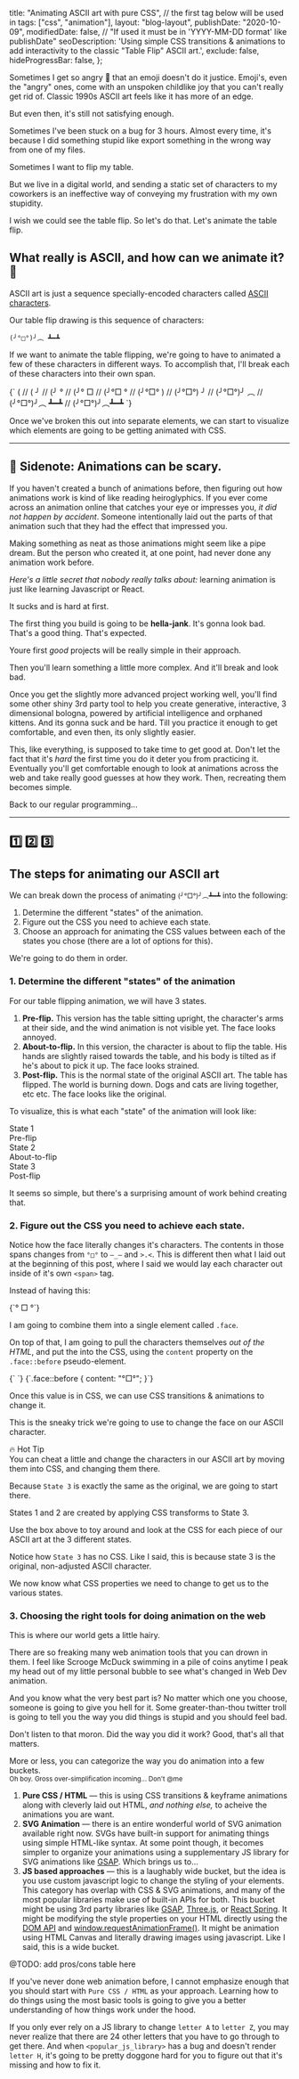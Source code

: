 
  title: "Animating ASCII art with pure CSS",
  // the first tag below will be used in <meta property="article:tag" content="first-tag" />
  tags: ["css", "animation"],
  layout: "blog-layout",
  publishDate: "2020-10-09",
  modifiedDate: false, // "If used it must be in 'YYYY-MM-DD format' like publishDate"
  seoDescription:
    'Using simple CSS transitions & animations to add interactivity to the classic "Table Flip" ASCII art.',
  exclude: false,
  hideProgressBar: false,
};

<div className="text-center mb-6 md:mb-32 text-xl md:text-5xl">
  <TableFlip />
</div>

<BlogMeta data={props} />

Sometimes I get so angry 💢 that an emoji doesn't do it justice.
Emoji's, even the "angry" ones, come with an unspoken childlike joy that you can't really get rid of. Classic 1990s ASCII art feels like it has more of an edge.

But even then, it's still not satisfying enough.

Sometimes I've been stuck on a bug for 3 hours. Almost every time, it's because I did something stupid like export something in the wrong way from one of my files.

Sometimes I want to flip my table.

But we live in a digital world, and sending a static set of characters to my coworkers is an ineffective way of conveying my frustration with my own stupidity.

I wish we could see the table flip. So let's do that. Let's animate the table flip.

## What really is ASCII, and how can we animate it? 🤔

ASCII art is just a sequence specially-encoded characters called [ASCII characters](https://en.wikipedia.org/wiki/ASCII).

Our table flip drawing is this sequence of characters:

```
(╯°□°)╯︵ ┻━┻
```

If we want to animate the table flipping, we're going to have to animated a few of these characters in different ways. To accomplish that, I'll break each of these characters into their own span.

<CodeBlock lang="html">
  {`<span className="body">
  (                                 // (
  <span className="arm">╯</span>    // (╯
  <span className="eye">°</span>    // (╯°
  <span className="mouth">□</span>  // (╯°□
  <span className="eye">°</span>    // (╯°□°
  )                                 // (╯°□°)
  <span className="arm">╯</span>    // (╯°□°)╯
</span>
<span className="wind">︵</span>    // (╯°□°)╯︵
<span className="table">
  ┻━┻                               // (╯°□°)╯︵┻━┻
</span>`}
</CodeBlock>

Once we've broken this out into separate elements, we can start to visualize which elements are going to be getting animated with CSS.

<TableFlipHighlight />

---

## 🚫 Sidenote: Animations can be scary.

If you haven't created a bunch of animations before, then figuring out how animations work is kind of like reading heiroglyphics.
If you ever come across an animation online that catches your eye or impresses you, _it did not happen by accident_. Someone intentionally laid out the parts of that animation such that they had the effect that impressed you.

Making something as neat as those animations might seem like a pipe dream. But the person who created it, at one point, had never done any animation work before.

_Here's a little secret that nobody really talks about:_ learning animation is just like learning Javascript or React.

It sucks and is hard at first.

The first thing you build is going to be **hella-jank**. It's gonna look bad. That's a good thing. That's expected.

Youre first _good_ projects will be really simple in their approach.

Then you'll learn something a little more complex. And it'll break and look bad.

Once you get the slightly more advanced project working well, you'll find some other shiny 3rd party tool to help you create generative, interactive, 3 dimensional bologna, powered by artificial intelligence and orphaned kittens. And its gonna suck and be hard. Till you practice it enough to get comfortable, and even then, its only slightly easier.

<Callout color="blue">
  This, like everything, is supposed to take time to get good at. Don't let the
  fact that it's <em>hard</em> the first time you do it deter you from
  practicing it. Eventually you'll get comfortable enough to look at animations
  across the web and take really good guesses at how they work. Then, recreating
  them becomes simple.
</Callout>

Back to our regular programming...

---

## 1️⃣ 2️⃣ 3️⃣ <br/><br/>The steps for animating our ASCII art

We can break down the process of animating <small className="mx-2 inline-block">(╯°□°)╯︵┻━┻</small> into the following:

1. Determine the different "states" of the animation.
2. Figure out the CSS you need to achieve each state.
3. Choose an approach for animating the CSS values between each of the states you chose (there are a lot of options for this).

We're going to do them in order.

### 1. Determine the different "states" of the animation

For our table flipping animation, we will have 3 states.

1. **Pre-flip.** This version has the table sitting upright, the character's arms at their side, and the wind animation is not visible yet. The face looks annoyed.
2. **About-to-flip.** In this version, the character is about to flip the table. His hands are slightly raised towards the table, and his body is tilted as if he's about to pick it up. The face looks strained.
3. **Post-flip.** This is the normal state of the original ASCII art. The table has flipped. The world is burning down. Dogs and cats are living together, etc etc. The face looks like the original.

To visualize, this is what each "state" of the animation will look like:

<Breakout>
  <SplitViewBorder>
    <div className="flex flex-col items-center justify-center pt-8">
      <TableFlip
        armStyle={{
          transform: "rotate(90deg)",
        }}
        faceContent="—_—"
        windStyle={{
          opacity: 0,
          transform: "scale(0.8) rotat(10deg)",
        }}
        tableStyle={{
          transform: "rotate(180deg) translateX(-30px)",
        }}
      />
      <div className="mt-8 font-bold text-purple-600">State 1</div>
      <div className="text-purple-500 text-sm">Pre-flip</div>
    </div>
    <div className="flex flex-col items-center justify-center pt-8">
      <TableFlip
        bodyStyle={{
          transform: "translate(20px, -23px) rotate(30deg)",
        }}
        armStyle={{
          transform: "rotate(90deg)",
        }}
        faceContent=">.<"
        windStyle={{
          opacity: 0,
          transform: "scale(0.8) rotat(10deg)",
        }}
        tableStyle={{
          transform: "rotate(180deg) translateX(-30px)",
        }}
      />
      <div className="mt-8 font-bold text-green-600">State 2</div>
      <div className="text-green-500 text-sm">About-to-flip</div>
    </div>
    <div className="flex flex-col items-center justify-center pt-8">
      <TableFlip
        windStyle={{
          opacity: 1,
          transform: "scale(1) rotat(0)",
        }}
      />
      <div className="mt-8 font-bold text-blue-600">State 3</div>
      <div className="text-blue-500 text-sm">Post-flip</div>
    </div>
  </SplitViewBorder>
</Breakout>

It seems so simple, but there's a surprising amount of work behind creating that.

### 2. Figure out the CSS you need to achieve each state.

Notice how the face literally changes it's characters. The contents in those spans changes from `°□°` to `—_—` and `>.<`. This is different then what I laid out at the beginning of this post, where I said we would lay each character out inside of it's own `<span>` tag.

Instead of having this:

<CodeBlock lang="html">
  {`<span class="eye">°</span>
<span class="mouth">□</span>
<span class="eye">°</span>`}
</CodeBlock>

I am going to combine them into a single element called `.face`.

On top of that, I am going to pull the characters themselves _out of the HTML_, and put the into the CSS, using the `content` property on the `.face::before` pseudo-element.

<CodeBlock lang="html">
  {`<span class="face">
</span>`}
</CodeBlock>
<CodeBlock lang="css">
  {`.face::before {
  content: "°□°";
}`}
</CodeBlock>

Once this value is in CSS, we can use CSS transitions & animations to change it.

This is the sneaky trick we're going to use to change the face on our ASCII character.

<Callout color="yellow">
  <div className="flex items-center mb-2 ">
    🔥
    <span className="ml-4 font-bold text-yellow-900 text-2xl">Hot Tip</span>
  </div>
  You can cheat a little and change the characters in our ASCII art by moving them
  into CSS, and changing them there.
</Callout>

Because `State 3` is exactly the same as the original, we are going to start there.

States 1 and 2 are created by applying CSS transforms to State 3.

<TableFlipStaticToggle />

Use the box above to toy around and look at the CSS for each piece of our ASCII art at the 3 different states.

Notice how `State 3` has no CSS. Like I said, this is because state 3 is the original, non-adjusted ASCII character.

We now know what CSS properties we need to change to get us to the various states.

### 3. Choosing the right tools for doing animation on the web

This is where our world gets a little hairy.

There are so freaking many web animation tools that you can drown in them. I feel like Scrooge McDuck swimming in a pile of coins anytime I peak my head out of my little personal bubble to see what's changed in Web Dev animation.

And you know what the very best part is? No matter which one you choose, someone is going to give you hell for it. Some greater-than-thou twitter troll is going to tell you the way you did things is stupid and you should feel bad.

Don't listen to that moron. Did the way you did it work? Good, that's all that matters.

<div>
  More or less, you can categorize the way you do animation into a few buckets.
</div>

<small className="text-purple-700">
  Oh boy. Gross over-simplification incoming... Don't @me
</small>

1. **Pure CSS / HTML** &mdash; this is using CSS transitions & keyframe animations along with cleverly laid out HTML, _and nothing else,_ to acheive the animations you are want.
2. **SVG Animation** &mdash; there is an entire wonderful world of SVG animation available right now. SVGs have built-in support for animating things using simple HTML-like syntax. At some point though, it becomes simpler to organize your animations using a supplementary JS library for SVG animations like [GSAP](https://greensock.com/gsap/). Which brings us to...
3. **JS based approaches** &mdash; this is a laughably wide bucket, but the idea is you use custom javascript logic to change the styling of your elements. This category has overlap with CSS & SVG animations, and many of the most popular libraries make use of built-in APIs for both. This bucket might be using 3rd party libraries like [GSAP](https://greensock.com/gsap/), [Three.js](https://threejs.org/), or [React Spring](https://www.react-spring.io/). It might be modifying the style properties on your HTML directly using the [DOM API](https://developer.mozilla.org/en-US/docs/Web/API/Document_Object_Model) and [window.requestAnimationFrame()](https://developer.mozilla.org/en-US/docs/Web/API/window/requestAnimationFrame). It might be animation using HTML Canvas and literally drawing images using javascript. Like I said, this is a wide bucket.

<SplitViewBorder>@TODO: add pros/cons table here</SplitViewBorder>

If you've never done web animation before, I cannot emphasize enough that you should start with `Pure CSS / HTML` as your approach. Learning how to do things using the most basic tools is going to give you a better understanding of how things work under the hood.

If you only ever rely on a JS library to change `letter A` to `letter Z`, you may never realize that there are 24 other letters that you have to go through to get there. And when `<popular_js_library>` has a bug and doesn't render `letter H`, it's going to be pretty doggone hard for you to figure out that it's missing and how to fix it.
